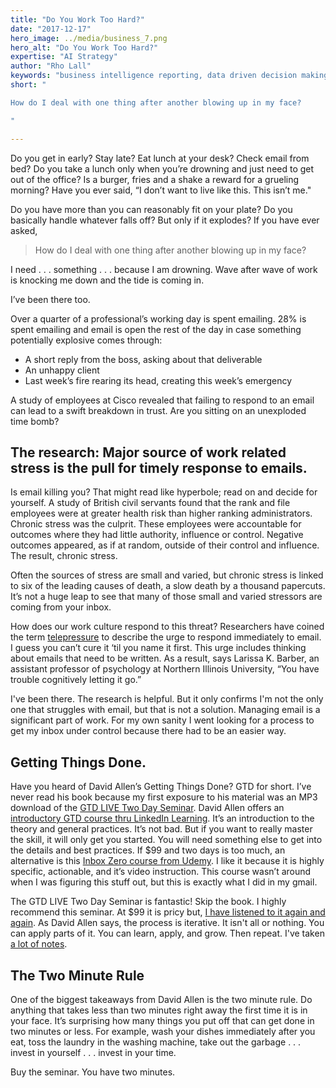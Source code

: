 ```yaml
---
title: "Do You Work Too Hard?"
date: "2017-12-17"
hero_image: ../media/business_7.png
hero_alt: "Do You Work Too Hard?"
expertise: "AI Strategy"
author: "Rho Lall"
keywords: "business intelligence reporting, data driven decision making, data driven decisions, using data to make decisions"
short: "

How do I deal with one thing after another blowing up in my face?

"

---
```

Do you get in early? Stay late? Eat lunch at your desk? Check email from bed? Do you take a lunch only when you’re drowning and just need to get out of the office? Is a burger, fries and a shake a reward for a grueling morning? Have you ever said, “I don’t want to live like this. This isn’t me."
 
Do you have more than you can reasonably fit on your plate? Do you basically handle whatever falls off? But only if it explodes? If you have ever asked,

> How do I deal with one thing after another blowing up in my face?

I need . . . something . . . because I am drowning. Wave after wave of work is knocking me down and the tide is coming in.

I’ve been there too.

Over a quarter of a professional’s working day is spent emailing. 28% is spent emailing and email is open the rest of the day in case something potentially explosive comes through:

- A short reply from the boss, asking about that deliverable
- An unhappy client
- Last week’s fire rearing its head, creating this week’s emergency

A study of employees at Cisco revealed that failing to respond to an email can lead to a swift breakdown in trust. Are you sitting on an unexploded time bomb?

## The research: Major source of work related stress is the pull for timely response to emails.

Is email killing you? That might read like hyperbole; read on and decide for yourself. A study of British civil servants found that the rank and file employees were at greater health risk than higher ranking administrators. Chronic stress was the culprit. These employees were accountable for outcomes where they had little authority, influence or control. Negative outcomes appeared, as if at random, outside of their control and influence. The result, chronic stress.

Often the sources of stress are small and varied, but chronic stress is linked to six of the leading causes of death, a slow death by a thousand papercuts. It’s not a huge leap to see that many of those small and varied stressors are coming from your inbox.

How does our work culture respond to this threat? Researchers have coined the term [telepressure](http://blogs.wsj.com/atwork/2014/11/24/the-downside-to-speedy-email-responses-work-stress) to describe the urge to respond immediately to email. I guess you can’t cure it ‘til you name it first. This urge includes thinking about emails that need to be written. As a result, says Larissa K. Barber, an assistant professor of psychology at Northern Illinois University, “You have trouble cognitively letting it go.”

I've been there. The research is helpful. But it only confirms I'm not the only one that struggles with email, but that is not a solution. Managing email is a significant part of work. For my own sanity I went looking for a process to get my inbox under control because there had to be an easier way.

## Getting Things Done.

Have you heard of David Allen’s Getting Things Done? GTD for short. I’ve never read his book because my first exposure to his material was an MP3 download of the [GTD LIVE Two Day Seminar](https://store.gettingthingsdone.com/GTD-Live-p/20332.htm). David Allen offers an [introductory GTD course thru LinkedIn Learning](https://www.linkedin.com/learning/getting-things-done). It’s an introduction to the theory and general practices. It’s not bad. But if you want to really master the skill, it will only get you started. You will need something else to get into the details and best practices. If $99 and two days is too much, an alternative is this [Inbox Zero course from Udemy](https://www.udemy.com/google_gmail). I like it because it is highly specific, actionable, and it’s video instruction. This course wasn’t around when I was figuring this stuff out, but this is exactly what I did in my gmail.

The GTD LIVE Two Day Seminar is fantastic! Skip the book. I highly recommend this seminar. At $99 it is pricy but, [I have listened to it again and again](https://docs.google.com/document/d/1oBqOEtTA-lm9k0FMuCEiVk57HK1Co2ZCxyHa9YjzsGc/edit?usp=sharing). As David Allen says, the process is iterative. It isn't all or nothing. You can apply parts of it. You can learn, apply, and grow. Then repeat. I've taken [a lot of notes]((https://docs.google.com/document/d/1oBqOEtTA-lm9k0FMuCEiVk57HK1Co2ZCxyHa9YjzsGc/edit?usp=sharing)).

## The Two Minute Rule

One of the biggest takeaways from David Allen is the two minute rule. Do anything that takes less than two minutes right away the first time it is in your face. It’s surprising how many things you put off that can get done in two minutes or less. For example, wash your dishes immediately after you eat, toss the laundry in the washing machine, take out the garbage . . . invest in yourself . . . invest in your time.

Buy the seminar. You have two minutes.